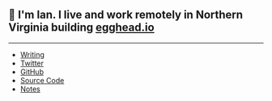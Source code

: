 
## 👋 I'm Ian. I live and work remotely in Northern Virginia building [egghead.io](https://egghead.io)

<HomeContent />

<EggheadCollections />

---

- [Writing](/blog)
- [Twitter](https://twitter.com/_jonesian)
- [GitHub](https://github.com/theianjones)
- [Source Code](https://github.com/theianjones/blog)
- [Notes](/notes)
